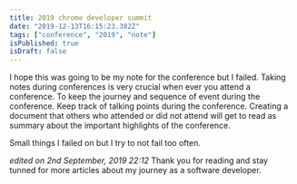 ```yaml
---
title: 2019 chrome developer summit
date: "2019-12-13T16:15:23.382Z"
tags: ["conference", "2019", "note"]
isPublished: true
isDraft: false
---
```


I hope this was going to be my note for the conference but I failed. Taking
notes during conferences is very crucial when ever you attend a conference. To
keep the journey and sequence of event during the conference. Keep track of
talking points during the conference. Creating a document that others who
attended or did not attend will get to read as summary about the important
highlights of the conference.

Small things I failed on but I try to not fail too often.

_edited on 2nd September, 2019 22:12_ Thank you for reading and stay tunned for
more articles about my journey as a software developer.
